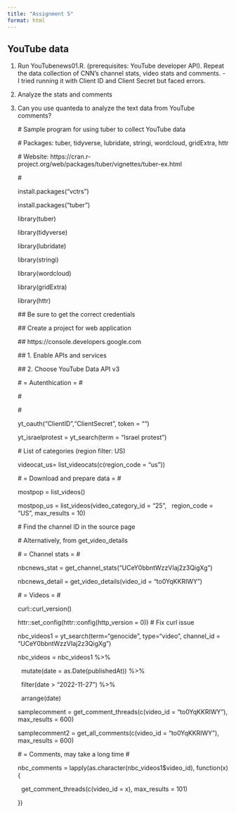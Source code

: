 ---
title: "Assignment 5"
format: html
---

## YouTube data

1.  Run YouTubenews01.R. (prerequisites: YouTube developer API). Repeat the data collection of CNN's channel stats, video stats and comments. - I tried running it with Client ID and Client Secret but faced errors.

2.  Analyze the stats and comments

3.  Can you use quanteda to analyze the text data from YouTube comments?

    \# Sample program for using tuber to collect YouTube data

    \# Packages: tuber, tidyverse, lubridate, stringi, wordcloud, gridExtra, httr

    \# Website: https://cran.r-project.org/web/packages/tuber/vignettes/tuber-ex.html

    \#

    install.packages("vctrs")

    install.packages("tuber")

    library(tuber)

    library(tidyverse)

    library(lubridate)

    library(stringi)

    library(wordcloud)

    library(gridExtra)

    library(httr)

    \## Be sure to get the correct credentials

    \## Create a project for web application

    \## https://console.developers.google.com

    \## 1. Enable APIs and services

    \## 2. Choose YouTube Data API v3

    \# = Autenthication = \#

    \#

    \#

    yt_oauth("ClientID","ClientSecret", token = "")

    yt_israelprotest = yt_search(term = "Israel protest")

    \# List of categories (region filter: US)

    videocat_us= list_videocats(c(region_code = "us"))

    \# = Download and prepare data = \#

    mostpop = list_videos()

    mostpop_us = list_videos(video_category_id = "25",   region_code = "US", max_results = 10)

    \# Find the channel ID in the source page

    \# Alternatively, from get_video_details

    \# = Channel stats = \#

    nbcnews_stat = get_channel_stats("UCeY0bbntWzzVIaj2z3QigXg")

    nbcnews_detail = get_video_details(video_id = "to0YqKKRIWY")

    \# = Videos = \#

    curl::curl_version()

    httr::set_config(httr::config(http_version = 0)) \# Fix curl issue

    nbc_videos1 = yt_search(term="genocide", type="video", channel_id = "UCeY0bbntWzzVIaj2z3QigXg")

    nbc_videos = nbc_videos1 %\>%

      mutate(date = as.Date(publishedAt)) %\>%

      filter(date \> "2022-11-27") %\>%

      arrange(date)

    samplecomment = get_comment_threads(c(video_id = "to0YqKKRIWY"), max_results = 600)

    samplecomment2 = get_all_comments(c(video_id = "to0YqKKRIWY"), max_results = 600)

    \# = Comments, may take a long time \#

    nbc_comments = lapply(as.character(nbc_videos1\$video_id), function(x){

      get_comment_threads(c(video_id = x), max_results = 101)

    })
